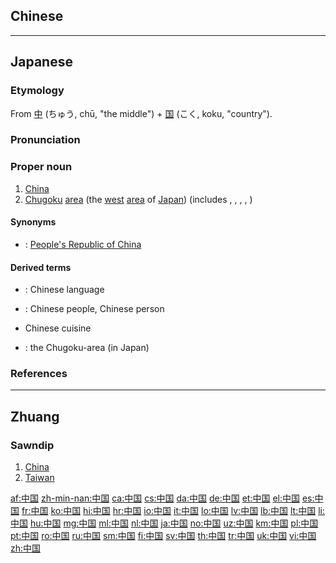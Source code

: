 ==Chinese==
{{zh-see|中國}}

----

==Japanese==
{{ja-kanjitab|ちゅう|こく|k2=ごく|yomi=o|r=y}}

===Etymology===
From [[中]] (ちゅう, chū, "the middle") + [[国]] (こく, koku, "country").

===Pronunciation===
{{ja-pron|ちゅうごく|acc=a|acc2=h|acc_ref=SMK5|acc2_ref=DJR|y=o|a=Ja-Chugoku.ogg}}

===Proper noun===
{{ja-pos|ちゅうごく|proper|kyu=中國}}

# [[China]] {{qualifier|the [[Asia]]n country}}
# [[Chugoku]] [[area]] (the [[west]] [[area]] of [[Japan]]) (includes {{l|ja|鳥取県}}, {{l|ja|島根県}}, {{l|ja|岡山県}}, {{l|ja|広島県}}, {{l|ja|山口県}})

====Synonyms====
* {{sense|country}} {{ja-r|中華人民共和国|^ちゅうか ^じんみん ^きょうわこく}}: [[People's Republic of China]]

====Derived terms====
* {{ja-r|中国語|ちゅうごくご}}: Chinese language
* {{ja-r|中国人|ちゅうごくじん}}: Chinese people, Chinese person
* {{ja-r|中国料理|^ちゅうごく りょうり}} Chinese cuisine
* {{ja-r|中国地方|^ちゅうごく ちほう}}: the Chugoku-area (in Japan)

{{catlangcode|ja|China|Countries of Asia|sort=ちゅうこく'}}

===References===
<references/>

----

==Zhuang==

===Sawndip===
{{head|za|Han characters|traditional form|中國|tr=[[Cunghgoz]]|sort=cunghgoz}}

# [[China]]
# [[Taiwan]]

[[af:中国]]
[[zh-min-nan:中国]]
[[ca:中国]]
[[cs:中国]]
[[da:中国]]
[[de:中国]]
[[et:中国]]
[[el:中国]]
[[es:中国]]
[[fr:中国]]
[[ko:中国]]
[[hi:中国]]
[[hr:中国]]
[[io:中国]]
[[it:中国]]
[[lo:中国]]
[[lv:中国]]
[[lb:中国]]
[[lt:中国]]
[[li:中国]]
[[hu:中国]]
[[mg:中国]]
[[ml:中国]]
[[nl:中国]]
[[ja:中国]]
[[no:中国]]
[[uz:中国]]
[[km:中国]]
[[pl:中国]]
[[pt:中国]]
[[ro:中国]]
[[ru:中国]]
[[sm:中国]]
[[fi:中国]]
[[sv:中国]]
[[th:中国]]
[[tr:中国]]
[[uk:中国]]
[[vi:中国]]
[[zh:中国]]